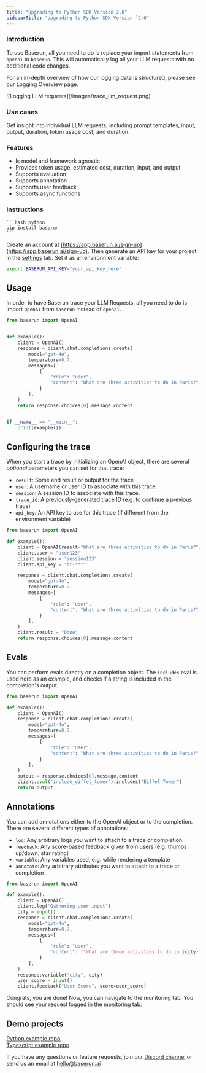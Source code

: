 ```yaml
---
title: "Upgrading to Python SDK Version 2.0"
sidebarTitle: "Upgrading to Python SDK Version `2.0"
---
```


### Introduction

To use Baserun, all you need to do is replace your import statements from `openai` to `baserun`. This will automatically log all your LLM requests with no additional code changes.

For an in-depth overview of how our logging data is structured, please see our Logging Overview page.

<Frame>![Logging LLM requests](/images/trace_llm_request.png)</Frame>

### Use cases

Get insight into individual LLM requests, including prompt templates, input, output, duration, token usage cost, and duration.

### Features

- Is model and framework agnostic
- Provides token usage, estimated cost, duration, input, and output
- Supports evaluation
- Supports annotation
- Supports user feedback
- Supports async functions

### Instructions

<Steps>
<Step title="Install Baserun SDK">

<CodeGroup>

    ```bash python
    pip install baserun
    ```

</CodeGroup>
</Step>
<Step title="Generate an API key">

Create an account at [https://app.baserun.ai/sign-up](https://app.baserun.ai/sign-up). Then generate an API key for your project in the [settings](https://app.baserun.ai/settings) tab. Set it as an environment variable:

```bash
export BASERUN_API_KEY="your_api_key_here"
```

## Usage

In order to have Baserun trace your LLM Requests, all you need to do is import `OpenAI` from `baserun` instead of `openai`.

<CodeGroup>

```python python
from baserun import OpenAI


def example():
    client = OpenAI()
    response = client.chat.completions.create(
        model="gpt-4o",
        temperature=0.7,
        messages=[
            {
                "role": "user",
                "content": "What are three activities to do in Paris?"
            }
        ],
    )
    return response.choices[0].message.content


if __name__ == "__main__":
    print(example())
```

</CodeGroup>

## Configuring the trace

When you start a trace by initializing an OpenAI object, there are several _optional_ parameters you can set for that trace:

- `result`: Some end result or output for the trace
- `user`: A username or user ID to associate with this trace.
- `session`: A session ID to associate with this trace.
- `trace_id`: A previously-generated trace ID (e.g. to continue a previous trace)
- `api_key`: An API key to use for this trace (if different from the environment variable)

```python
from baserun import OpenAI

def example():
    client = OpenAI(result="What are three activities to do in Paris?")
    client.user = "user123"
    client.session = "session123"
    client.api_key = "br-***"

    response = client.chat.completions.create(
        model="gpt-4o",
        temperature=0.7,
        messages=[
            {
                "role": "user",
                "content": "What are three activities to do in Paris?"
            }
        ],
    )
    client.result = "Done"
    return response.choices[0].message.content
```

## Evals

You can perform evals directly on a completion object. The `includes` eval is used here as an example, and checks if a string is included in the completion's output.

```python
from baserun import OpenAI

def example():
    client = OpenAI()
    response = client.chat.completions.create(
        model="gpt-4o",
        temperature=0.7,
        messages=[
            {
                "role": "user",
                "content": "What are three activities to do in Paris?"
            }
        ],
    )
    output = response.choices[0].message.content
    client.eval("include_eiffel_tower").includes("Eiffel Tower")
    return output
```

## Annotations

You can add annotations either to the OpenAI object or to the completion. There are several different types of annotations:

- `log`: Any arbitrary logs you want to attach to a trace or completion
- `feedback`: Any score-based feedback given from users (e.g. thumbs up/down, star rating)
- `variable`: Any variables used, e.g. while rendering a template
- `annotate`: Any arbitrary attributes you want to attach to a trace or completion

```python
from baserun import OpenAI

def example():
    client = OpenAI()
    client.log("Gathering user input")
    city = input()
    response = client.chat.completions.create(
        model="gpt-4o",
        temperature=0.7,
        messages=[
            {
                "role": "user",
                "content": f"What are three activities to do in {city}?"
            }
        ],
    )
    response.variable("city", city)
    user_score = input()
    client.feedback("User Score", score=user_score)
```

Congrats, you are done! Now, you can navigate to the monitoring tab. You should see your request logged in the monitoring tab.


## Demo projects

[Python example repo](https://github.com/baserun-ai/testing-agent/), <br />
[Typescript example repo](https://github.com/baserun-ai/testing-agent-js)

If you have any questions or feature requests, join our [Discord channel](https://discord.com/invite/xEPFsvSmkb) or send us an email at [hello@baserun.ai](mailto:hello@baserun.ai)
